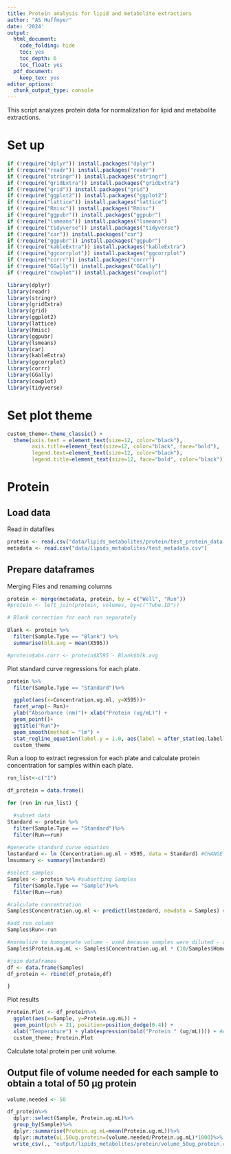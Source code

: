 ```yaml
---
title: Protein analysis for lipid and metabolite extractions
author: "AS Huffmyer"
date: '2024'
output:
  html_document:
    code_folding: hide
    toc: yes
    toc_depth: 6
    toc_float: yes
  pdf_document:
    keep_tex: yes
editor_options: 
  chunk_output_type: console
---
```

This script analyzes protein data for normalization for lipid and metabolite extractions. 

# Set up 

```r
if (!require("dplyr")) install.packages("dplyr")
if (!require("readr")) install.packages("readr")
if (!require("stringr")) install.packages("stringr")
if (!require("gridExtra")) install.packages("gridExtra")
if (!require("grid")) install.packages("grid")
if (!require("ggplot2")) install.packages("ggplot2")
if (!require("lattice")) install.packages("lattice")
if (!require("Rmisc")) install.packages("Rmisc")
if (!require("ggpubr")) install.packages("ggpubr")
if (!require("lsmeans")) install.packages("lsmeans")
if (!require("tidyverse")) install.packages("tidyverse")
if (!require("car")) install.packages("car")
if (!require("ggpubr")) install.packages("ggpubr")
if (!require("kableExtra")) install.packages("kableExtra")
if (!require("ggcorrplot")) install.packages("ggcorrplot")
if (!require("corrr")) install.packages("corrr")
if (!require("GGally")) install.packages("GGally")
if (!require("cowplot")) install.packages("cowplot")

library(dplyr)
library(readr)
library(stringr)
library(gridExtra)
library(grid)
library(ggplot2)
library(lattice)
library(Rmisc)
library(ggpubr)
library(lsmeans)
library(car)
library(kableExtra)
library(ggcorrplot)
library(corrr)
library(GGally)
library(cowplot)
library(tidyverse)
```

# Set plot theme 

```r
custom_theme<-theme_classic() + 
  theme(axis.text = element_text(size=12, color="black"), 
        axis.title=element_text(size=12, color="black", face="bold"), 
        legend.text=element_text(size=12, color="black"), 
        legend.title=element_text(size=12, face="bold", color="black"))
```

# Protein

## Load data  

Read in datafiles

```r
protein <- read.csv("data/lipids_metabolites/protein/test_protein_data.csv")
metadata <- read.csv("data/lipids_metabolites/test_metadata.csv")
```

## Prepare dataframes  

Merging Files and renaming columns

```r
protein <- merge(metadata, protein, by = c("Well", "Run"))
#protein <- left_join(protein, volumes, by=c("Tube.ID"))

# Blank correction for each run separately

Blank <- protein %>% 
  filter(Sample.Type == "Blank") %>%
  summarise(blk.avg = mean(X595))

#protein$abs.corr <- protein$X595 - Blank$blk.avg
```

Plot standard curve regressions for each plate.  

```r
protein %>% 
  filter(Sample.Type == "Standard")%>%

  ggplot(aes(x=Concentration.ug.ml, y=X595))+
  facet_wrap(~ Run)+
  ylab("Absorbance (nm)")+ xlab("Protein (ug/mL)") + 
  geom_point()+
  ggtitle("Run")+
  geom_smooth(method = "lm") +
  stat_regline_equation(label.y = 1.0, aes(label = after_stat(eq.label))) +
  custom_theme
```

Run a loop to extract regression for each plate and calculate protein concentration for samples within each plate.  

```r
run_list<-c("1")

df_protein = data.frame()

for (run in run_list) {

  #subset data
Standard <- protein %>% 
  filter(Sample.Type == "Standard")%>%
  filter(Run==run)
  
#generate standard curve equation
lmstandard <- lm (Concentration.ug.ml ~ X595, data = Standard) #CHANGE TO CURVILINEAR
lmsummary <- summary(lmstandard) 

#select samples
Samples <- protein %>% #subsetting Samples
  filter(Sample.Type == "Sample")%>%
  filter(Run==run)

#calculate concentration
Samples$Concentration.ug.ml <- predict(lmstandard, newdata = Samples) #using model to get concentration

#add run column
Samples$Run<-run

#normalize to homogenate volume - used because samples were diluted - adjust as needed 
Samples$Protein.ug.mL <- Samples$Concentration.ug.ml * (10/Samples$Homo_vol)

#join dataframes
df <- data.frame(Samples)
df_protein <- rbind(df_protein,df)

} 
```

Plot results 

```r
Protein.Plot <- df_protein%>%
  ggplot(aes(x=Sample, y=Protein.ug.mL)) +
  geom_point(pch = 21, position=position_dodge(0.4)) +
  xlab("Temperature") + ylab(expression(bold("Protein " (ug/mL)))) + #Axis titles
  custom_theme; Protein.Plot
```

Calculate total protein per unit volume.

## Output file of volume needed for each sample to obtain a total of 50 µg protein   

```r
volume.needed <- 50 

df_protein%>%
  dplyr::select(Sample, Protein.ug.mL)%>%
  group_by(Sample)%>%
  dplyr::summarise(Protein.ug.mL=mean(Protein.ug.mL))%>%
  dplyr::mutate(uL.50ug.protein=(volume.needed/Protein.ug.mL)*1000)%>%
  write_csv(., "output/lipids_metabolites/protein/volume_50ug_protein.csv")
```

